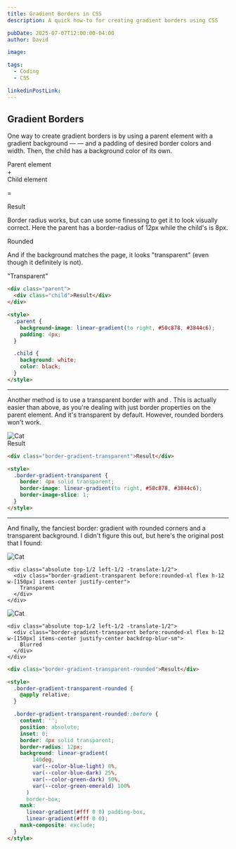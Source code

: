 ```yaml
---
title: Gradient Borders in CSS
description: A quick how-to for creating gradient borders using CSS

pubDate: 2025-07-07T12:00:00-04:00
author: David

image:

tags:
  - Coding
  - CSS

linkedinPostLink:
---
```



## Gradient Borders

One way to create gradient borders is by using a parent element with a gradient background — <CodeMarkdown code="background-image: linear-gradient()" lang="css" inline={true} /> — and a padding of desired border colors and width. Then, the child has a background color of its own.

<div class="tablet:flex-row tablet:gap-15 flex flex-col items-center gap-10">
  <div class="from-green-emerald to-blue-dark text-light flex h-12 w-[150px] items-center justify-center bg-linear-to-r p-1">
    Parent element
  </div>

<div class="tablet:flex tablet:gap-15 relative">
  <span class="tablet:static absolute bottom-0 -left-8 text-4xl">+</span>
  <div class="bg-dark text-light dark:bg-light dark:text-dark flex h-12 w-[150px] items-center justify-center px-4 py-2">
    Child element
  </div>
</div>

<span class="tablet:block hidden text-4xl">=</span>

<span class="tablet:hidden block w-3/4 border-2"></span>

  <div class="from-green-emerald to-blue-dark h-12 w-[150px] bg-linear-to-r p-1">
    <span class="bg-dark text-light dark:bg-light dark:text-dark flex h-full w-full items-center justify-center">Result</span>
  </div>
</div>

Border radius works, but can use some finessing to get it to look visually correct. Here the parent has a border-radius of 12px while the child's is 8px.

<div class="from-green-emerald to-blue-dark h-12 w-[150px] rounded-xl bg-linear-to-r p-1">
  <span class="bg-dark text-light dark:bg-light dark:text-dark flex h-full w-full items-center justify-center rounded-lg">
    Rounded
  </span>
</div>

And if the background matches the page, it looks "transparent" (even though it definitely is not).

<div class="from-green-emerald to-blue-dark h-12 w-[150px] rounded-xl bg-linear-to-r p-1">
  <span class="bg-light text-dark dark:bg-medium dark:text-light flex h-full w-full items-center justify-center rounded-lg">
    "Transparent"
  </span>
</div>

```html
<div class="parent">
  <div class="child">Result</div>
</div>

<style>
  .parent {
    background-image: linear-gradient(to right, #50c878, #3844c6);
    padding: 4px;
  }

  .child {
    background: white;
    color: black;
  }
</style>
```

---

Another method is to use a transparent border with <CodeMarkdown code="border-image" lang="css" inline={true} /> and <CodeMarkdown code="border-image-slice" lang="css" inline={true} />. This is actually easier than above, as you're dealing with just border properties on the parent element. And it's transparent by default. However, rounded borders won't work.

<div class="relative w-max">
  <Image
    id="cat-icon"
    src={cat}
    alt="Cat"
    loading="lazy"
    width={cat.width}
    height={cat.height}
    class="rounded-8-12-16 h-auto w-full max-w-[400px]"
  />

  <div class="absolute top-1/2 left-1/2 -translate-1/2">
    <div class="flex h-12 w-[150px] items-center justify-center border-4 border-transparent text-dark" style="border-image: linear-gradient(to right, var(--color-green-emerald), var(--color-blue-dark)); border-image-slice: 1;">
      Result
    </div>
  </div>
</div>

```html
<div class="border-gradient-transparent">Result</div>

<style>
  .border-gradient-transparent {
    border: 4px solid transparent;
    border-image: linear-gradient(to right, #50c878, #3844c6);
    border-image-slice: 1;
  }
</style>
```

---

And finally, the fanciest border: gradient with rounded corners and a transparent background. I didn't figure this out, but here's the original post that I found:

<ExternalLink
  text="How to create rounded gradient borders with any background in CSS"
  href="https://benfrain.com/how-to-create-rounded-gradient-borders-with-any-background-in-css/"
/>

<div class="flex flex-wrap">
  <div class="relative w-max">
    <Image
      id="cat-icon"
      src={flurry}
      alt="Cat"
      loading="lazy"
      width={flurry.width}
      height={flurry.height}
      class="rounded-8-12-16 h-auto w-full max-w-[400px]"
    />

    <div class="absolute top-1/2 left-1/2 -translate-1/2">
      <div class="border-gradient-transparent before:rounded-xl flex h-12 w-[150px] items-center justify-center">
        Transparent
      </div>
    </div>

  </div>

  <div class="relative w-max">
    <Image
      id="cat-icon"
      src={pekoe}
      alt="Cat"
      loading="lazy"
      width={pekoe.width}
      height={pekoe.height}
      class="rounded-8-12-16 h-auto w-full max-w-[400px]"
    />

    <div class="absolute top-1/2 left-1/2 -translate-1/2">
      <div class="border-gradient-transparent before:rounded-xl flex h-12 w-[150px] items-center justify-center backdrop-blur-sm">
        Blurred
      </div>
    </div>

  </div>
</div>

```html
<div class="border-gradient-transparent-rounded">Result</div>

<style>
  .border-gradient-transparent-rounded {
    @apply relative;
  }

  .border-gradient-transparent-rounded::before {
    content: '';
    position: absolute;
    inset: 0;
    border: 4px solid transparent;
    border-radius: 12px;
    background: linear-gradient(
        140deg,
        var(--color-blue-light) 0%,
        var(--color-blue-dark) 25%,
        var(--color-green-dark) 50%,
        var(--color-green-emerald) 100%
      )
      border-box;
    mask:
      linear-gradient(#fff 0 0) padding-box,
      linear-gradient(#fff 0 0);
    mask-composite: exclude;
  }
</style>
```
